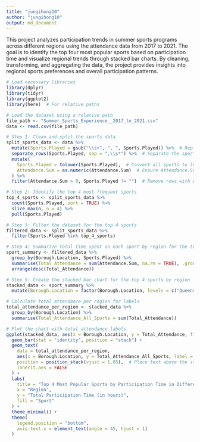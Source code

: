 ```yaml
---
title: "jungihong10"
author: "jungihong10"
output: md_document
---
```


This project analyzes participation trends in summer sports programs across different regions using the attendance data from 2017 to 2021. The goal is to identify the top four most popular sports based on participation time and visualize regional trends through stacked bar charts. By cleaning, transforming, and aggregating the data, the project provides insights into regional sports preferences and overall participation patterns.

```r


# Load necessary libraries
library(dplyr)
library(tidyr)
library(ggplot2)
library(here)  # For relative paths

# Load the dataset using a relative path
file_path <- "Summer_Sports_Experience__2017_to_2021.csv"
data <- read.csv(file_path)

# Step 1: Clean and split the sports data
split_sports_data <- data %>%
  mutate(Sports.Played = gsub("\\s+", ", ", Sports.Played)) %>%  # Replace multiple spaces with a comma and space
  separate_rows(Sports.Played, sep = ",\\s*") %>%  # Separate the sports based on commas
  mutate(
    Sports.Played = tolower(Sports.Played),  # Convert all sports to lowercase to handle case differences
    Attendance.Sum = as.numeric(Attendance.Sum)  # Ensure Attendance.Sum is numeric
  ) %>%
  filter(Attendance.Sum > 0, Sports.Played != "")  # Remove rows with Attendance.Sum = 0 or empty sports

# Step 2: Identify the top 4 most frequent sports
top_4_sports <- split_sports_data %>%
  count(Sports.Played, sort = TRUE) %>%
  slice_max(n, n = 4) %>%
  pull(Sports.Played)

# Step 3: Filter the dataset for the top 4 sports
filtered_data <- split_sports_data %>%
  filter(Sports.Played %in% top_4_sports)

# Step 4: Summarize total time spent on each sport by region for the top 4 sports
sport_summary <- filtered_data %>%
  group_by(Borough.Location, Sports.Played) %>%
  summarise(Total_Attendance = sum(Attendance.Sum, na.rm = TRUE), .groups = "drop") %>%
  arrange(desc(Total_Attendance))

# Step 5: Create the stacked bar chart for the top 4 sports by region
stacked_data <- sport_summary %>%
  mutate(Borough.Location = factor(Borough.Location, levels = c("Queens", "Bronx", "Brooklyn", "Staten Island", "Manhattan")))

# Calculate total attendance per region for labels
total_attendance_per_region <- stacked_data %>%
  group_by(Borough.Location) %>%
  summarise(Total_Attendance_All_Sports = sum(Total_Attendance))

# Plot the chart with total attendance labels
ggplot(stacked_data, aes(x = Borough.Location, y = Total_Attendance, fill = Sports.Played)) +
  geom_bar(stat = "identity", position = "stack") +
  geom_text(
    data = total_attendance_per_region,
    aes(x = Borough.Location, y = Total_Attendance_All_Sports, label = Total_Attendance_All_Sports),
    position = position_stack(vjust = 1.05),  # Place text above the stack
    inherit.aes = FALSE
  ) +
  labs(
    title = "Top 4 Most Popular Sports by Participation Time in Different Regions",
    x = "Region",
    y = "Total Participation Time (in hours)",
    fill = "Sport"
  ) +
  theme_minimal() +
  theme(
    legend.position = "bottom",
    axis.text.x = element_text(angle = 45, hjust = 1)
  )
```